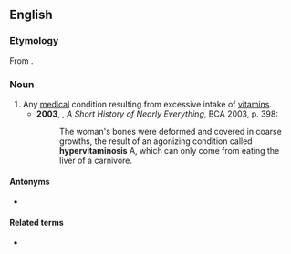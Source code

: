 ==English==
{{wikipedia}}

===Etymology===
From {{confix|hyper|vitamin|osis|lang=en}}.

===Noun===
{{en-noun|~|hypervitaminoses}}

# Any [[medical]] condition resulting from excessive intake of [[vitamin]]s.
#* '''2003''', {{w|Bill Bryson}}, ''A Short History of Nearly Everything'', BCA 2003, p. 398:
#*: The woman's bones were deformed and covered in coarse growths, the result of an agonizing condition called '''hypervitaminosis''' A, which can only come from eating the liver of a carnivore.

====Antonyms====
* {{l|en|hypovitaminosis}}

====Related terms====
* {{l|en|hypervitaminotic}}